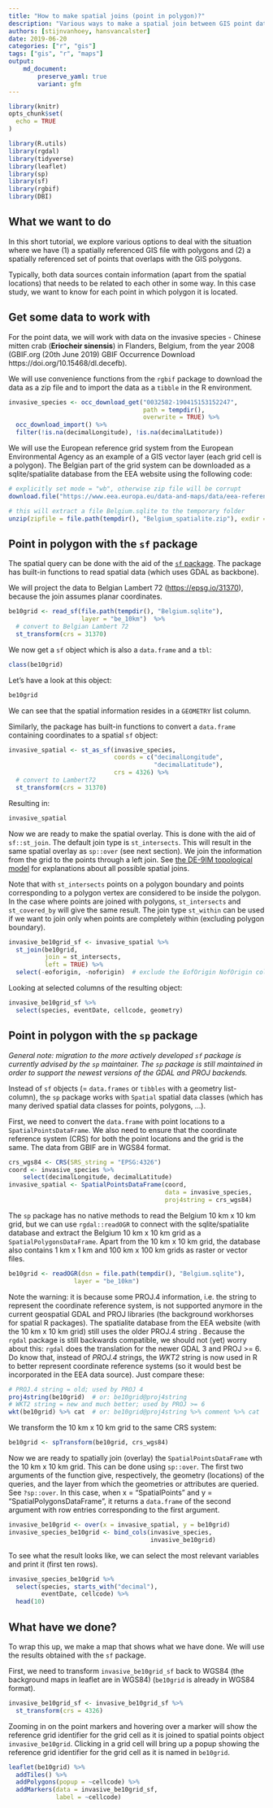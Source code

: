 ```yaml
---
title: "How to make spatial joins (point in polygon)?"
description: "Various ways to make a spatial join between GIS point data and polygon data"
authors: [stijnvanhoey, hansvancalster]
date: 2019-06-20
categories: ["r", "gis"]
tags: ["gis", "r", "maps"]
output: 
    md_document:
        preserve_yaml: true
        variant: gfm
---
```


```r
library(knitr)
opts_chunk$set(
  echo = TRUE
)
```


```r
library(R.utils)
library(rgdal)
library(tidyverse)
library(leaflet)
library(sp)
library(sf)
library(rgbif)
library(DBI)
```

## What we want to do

In this short tutorial, we explore various options to deal with the situation where we have (1) a spatially referenced GIS file with polygons and (2) a spatially referenced set of points that overlaps with the GIS polygons. 

Typically, both data sources contain information (apart from the spatial locations) that needs to be related to each other in some way. In this case study, we want to know for each point in which polygon it is located.

## Get some data to work with

For the point data, we will work with data on the invasive species - Chinese mitten crab (**Eriocheir sinensis**) in  Flanders, Belgium, from the year 2008 (GBIF.org (20th June 2019) GBIF Occurrence Download https://doi.org/10.15468/dl.decefb).

We will use convenience functions from the `rgbif` package to download the data as a zip file and to import the data as a `tibble` in the R environment. 

```r
invasive_species <- occ_download_get("0032582-190415153152247",
                                     path = tempdir(),
                                     overwrite = TRUE) %>% 
  occ_download_import() %>%
  filter(!is.na(decimalLongitude), !is.na(decimalLatitude))
```

We will use the European reference grid system from the European Environmental Agency as an example of a GIS vector layer (each grid cell is a polygon). The Belgian part of the grid system can be downloaded as a sqlite/spatialite database from the EEA website using the following code:

```r
# explicitly set mode = "wb", otherwise zip file will be corrupt
download.file("https://www.eea.europa.eu/data-and-maps/data/eea-reference-grids-2/gis-files/belgium-spatialite/at_download/file", destfile = file.path(tempdir(), "Belgium_spatialite.zip"), mode = "wb")

# this will extract a file Belgium.sqlite to the temporary folder
unzip(zipfile = file.path(tempdir(), "Belgium_spatialite.zip"), exdir = tempdir())  
```


## Point in polygon with the `sf` package

The spatial query can be done with the aid of the [`sf` package](https://r-spatial.github.io/sf/). The package has built-in functions to read spatial data (which uses GDAL as backbone). 

We will project the data to Belgian Lambert 72 (<https://epsg.io/31370>), because the join assumes planar coordinates.

```r
be10grid <- read_sf(file.path(tempdir(), "Belgium.sqlite"), 
                    layer = "be_10km")  %>%
  # convert to Belgian Lambert 72
  st_transform(crs = 31370)
```

We now get a `sf` object which is also a `data.frame` and a `tbl`:

```r
class(be10grid)
```

Let's have a look at this object:

```r
be10grid
```

We can see that the spatial information resides in a `GEOMETRY` list column.

Similarly, the package has built-in functions to convert a `data.frame` containing coordinates to a spatial `sf` object:

```r
invasive_spatial <- st_as_sf(invasive_species,
                             coords = c("decimalLongitude",
                                        "decimalLatitude"),
                             crs = 4326) %>%
  # convert to Lambert72
  st_transform(crs = 31370)
```

Resulting in:

```r
invasive_spatial
```


Now we are ready to make the spatial overlay. This is done with the aid of `sf::st_join`. The default join type is `st_intersects`. This will result in the same spatial overlay as `sp::over` (see next section). We join the information from the grid to the points through a left join. See [the DE-9IM topological model](https://en.wikipedia.org/wiki/DE-9IM) for explanations about all possible spatial joins. 

Note that with `st_intersects` points on a polygon boundary and points corresponding to a polygon vertex are considered to be inside the polygon. In the case where points are joined with polygons, `st_intersects` and `st_covered_by` will give the same result. The join type `st_within` can be used if we want to join only when points are completely within (excluding polygon boundary).


```r
invasive_be10grid_sf <- invasive_spatial %>%
  st_join(be10grid,
          join = st_intersects, 
          left = TRUE) %>%
  select(-eoforigin, -noforigin)  # exclude the EofOrigin NofOrigin columns
```

Looking at selected columns of the resulting object:

```r
invasive_be10grid_sf %>%
  select(species, eventDate, cellcode, geometry)
```

## Point in polygon with the `sp` package

_General note: migration to the more actively developed `sf` package is currently advised by the `sp` maintainer._
_The `sp` package is still maintained in order to support the newest versions of the GDAL and PROJ backends._

Instead of `sf` objects (= `data.frames` or `tibbles` with a geometry list-column), the `sp` package works with `Spatial` spatial data classes (which has many derived spatial data classes for points, polygons, ...).

First, we need to convert the `data.frame` with point locations to a `SpatialPointsDataFrame`. We also need to ensure that the coordinate reference system (CRS) for both the point locations and the grid is the same. The data from GBIF are in WGS84 format.

```r
crs_wgs84 <- CRS(SRS_string = "EPSG:4326")
coord <- invasive_species %>%
    select(decimalLongitude, decimalLatitude)
invasive_spatial <- SpatialPointsDataFrame(coord,
                                           data = invasive_species,
                                           proj4string = crs_wgs84)
```

The `sp` package has no native methods to read the Belgium 10 km x 10 km grid, but we can use `rgdal::readOGR` to connect with the sqlite/spatialite database and extract the Belgium 10 km x 10 km grid as a `SpatialPolygonsDataFrame`. Apart from the 10 km x 10 km grid, the database also contains 1 km x 1 km and 100 km x 100 km grids as raster or vector files.

```r
be10grid <- readOGR(dsn = file.path(tempdir(), "Belgium.sqlite"), 
                  layer = "be_10km")
```

Note the warning: it is because some PROJ.4 information, i.e. the string to represent the coordinate reference system, is not supported anymore in the current geospatial GDAL and PROJ libraries (the background workhorses for spatial R packages).
The spatialite database from the EEA website (with the 10 km x 10 km grid) still uses the older PROJ.4 string .
Because the `rgdal` package is still backwards compatible, we should not (yet) worry about this: `rgdal` does the translation for the newer GDAL 3 and PROJ >= 6.
Do know that, instead of _PROJ.4_ strings, the _WKT2_ string is now used in R to better represent coordinate reference systems (so it would best be incorporated in the EEA data source).
Just compare these:

```r
# PROJ.4 string = old; used by PROJ 4
proj4string(be10grid)  # or: be10grid@proj4string
# WKT2 string = new and much better; used by PROJ >= 6
wkt(be10grid) %>% cat  # or: be10grid@proj4string %>% comment %>% cat
```


We transform the 10 km x 10 km grid to the same CRS system:

```r
be10grid <- spTransform(be10grid, crs_wgs84)
```

Now we are ready to spatially join (overlay) the `SpatialPointsDataFrame` wth the 10 km x 10 km grid. This can be done using `sp::over`. The first two arguments of the function give, respectively, the geometry (locations) of the queries, and the layer from which the geometries or attributes are queried. See `?sp::over`. In this case, when x = "SpatialPoints" and  y = "SpatialPolygonsDataFrame", it
returns a `data.frame` of the second argument with row entries corresponding to the first argument.

```r
invasive_be10grid <- over(x = invasive_spatial, y = be10grid)
invasive_species_be10grid <- bind_cols(invasive_species,
                                       invasive_be10grid)
```

To see what the result looks like, we can select the most relevant variables and print it (first ten rows).

```r
invasive_species_be10grid %>%
  select(species, starts_with("decimal"),
         eventDate, cellcode) %>%
  head(10)
```


## What have we done?

To wrap this up, we make a map that shows what we have done. We will use the results obtained with the `sf` package. 

First, we need to transform `invasive_be10grid_sf` back to WGS84 (the background maps in leaflet are in WGS84) (`be10grid` is already in WGS84 format).

```r
invasive_be10grid_sf <- invasive_be10grid_sf %>%
  st_transform(crs = 4326)
```


Zooming in on the point markers and hovering over a marker will show the reference grid identifier for the grid cell as it is joined to spatial points object `invasive_be10grid`. Clicking in a grid cell will bring up a popup showing the reference grid identifier for the grid cell as it is named in `be10grid`.

```r
leaflet(be10grid) %>%
  addTiles() %>%
  addPolygons(popup = ~cellcode) %>%
  addMarkers(data = invasive_be10grid_sf,
             label = ~cellcode)
```







